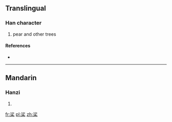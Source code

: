 ==Translingual==

===Han character===
{{Han char|rn=75|rad=木|as=07|sn=11|four=|canj=EHD}}

# pear and other trees

====References====
* {{Han ref|kx=0526.230|dkj=14798|dj=0915.160|hdz=21220.040|uh=686C|ud=26732}}

----

==Mandarin==

===Hanzi===
{{cmn-hanzi|pin=[[shā]] ([[sha1]])|wg=sha<sup>1</sup>}}

# {{defn|lang=cmn|sort=木07}}

[[fr:桬]]
[[pl:桬]]
[[zh:桬]]